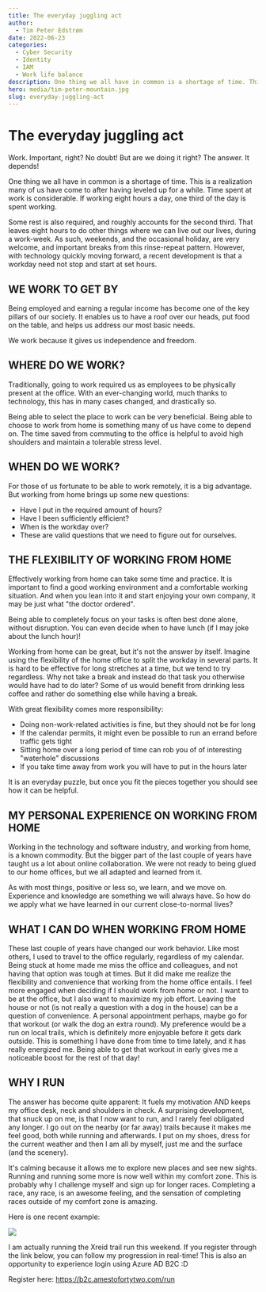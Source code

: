 ```yaml
---
title: The everyday juggling act
author:
  - Tim Peter Edstrøm
date: 2022-06-23
categories:
  - Cyber Security
  - Identity
  - IAM
  - Work life balance
description: One thing we all have in common is a shortage of time. This is a realization many of us have come to after having leveled up for a while. Time spent at work is considerable. If working eight hours a day, one third of the day is spent working.
hero: media/tim-peter-mountain.jpg
slug: everyday-juggling-act
---
```


# The everyday juggling act

Work. Important, right? No doubt! But are we doing it right? The answer. It depends!

One thing we all have in common is a shortage of time. This is a realization many of us have come to after having leveled up for a while. Time spent at work is considerable. If working eight hours a day, one third of the day is spent working.

Some rest is also required, and roughly accounts for the second third. That leaves eight hours to do other things where we can live out our lives, during a work-week. As such, weekends, and the occasional holiday, are very welcome, and important breaks from this rinse-repeat pattern. However, with technology quickly moving forward, a recent development is that a workday need not stop and start at set hours.

## WE WORK TO GET BY
Being employed and earning a regular income has become one of the key pillars of our society. It enables us to have a roof over our heads, put food on the table, and helps us address our most basic needs.

We work because it gives us independence and freedom.

## WHERE DO WE WORK?
Traditionally, going to work required us as employees to be physically present at the office.
With an ever-changing world, much thanks to technology, this has in many cases changed, and drastically so.

Being able to select the place to work can be very beneficial. Being able to choose to work from home is something many of us have come to depend on. The time saved from commuting to the office is helpful to avoid high shoulders and maintain a tolerable stress level.

## WHEN DO WE WORK?
For those of us fortunate to be able to work remotely, it is a big advantage. But working from home brings up some new questions:

- Have I put in the required amount of hours?
- Have I been sufficiently efficient?
- When is the workday over?
- These are valid questions that we need to figure out for ourselves.

## THE FLEXIBILITY OF WORKING FROM HOME
Effectively working from home can take some time and practice. It is important to find a good working environment and a comfortable working situation. And when you lean into it and start enjoying your own company, it may be just what "the doctor ordered".

Being able to completely focus on your tasks is often best done alone, without disruption. You can even decide when to have lunch (if I may joke about the lunch hour)!

Working from home can be great, but it's not the answer by itself. Imagine using the flexibility of the home office to split the workday in several parts. It is hard to be effective for long stretches at a time, but we tend to try regardless. Why not take a break and instead do that task you otherwise would have had to do later? Some of us would benefit from drinking less coffee and rather do something else while having a break.

With great flexibility comes more responsibility:

- Doing non-work-related activities is fine, but they should not be for long
- If the calendar permits, it might even be possible to run an errand before traffic gets tight
- Sitting home over a long period of time can rob you of of interesting "waterhole" discussions
- If you take time away from work you will have to put in the hours later

It is an everyday puzzle, but once you fit the pieces together you should see how it can be helpful.

## MY PERSONAL EXPERIENCE ON WORKING FROM HOME
Working in the technology and software industry, and working from home, is a known commodity. But the bigger part of the last couple of years have taught us a lot about online collaboration. We were not ready to being glued to our home offices, but we all adapted and learned from it.

As with most things, positive or less so, we learn, and we move on. Experience and knowledge are something we will always have. So how do we apply what we have learned in our current close-to-normal lives?

## WHAT I CAN DO WHEN WORKING FROM HOME
These last couple of years have changed our work behavior. Like most others, I used to travel to the office regularly, regardless of my calendar. Being stuck at home made me miss the office and colleagues, and not having that option was tough at times. But it did make me realize the flexibility and convenience that working from the home office entails. I feel more engaged when deciding if I should work from home or not. I want to be at the office, but I also want to maximize my job effort. Leaving the house or not (is not really a question with a dog in the house) can be a question of convenience. A personal appointment perhaps, maybe go for that workout (or walk the dog an extra round). My preference would be a run on local trails, which is definitely more enjoyable before it gets dark outside. This is something I have done from time to time lately, and it has really energized me. Being able to get that workout in early gives me a noticeable boost for the rest of that day!

## WHY I RUN
The answer has become quite apparent: It fuels my motivation AND keeps my office desk, neck and shoulders in check. A surprising development, that snuck up on me, is that I now want to run, and I rarely feel obligated any longer. I go out on the nearby (or far away) trails because it makes me feel good, both while running and afterwards. I put on my shoes, dress for the current weather and then I am all by myself, just me and the surface (and the scenery).

It's calming because it allows me to explore new places and see new sights. Running and running some more is now well within my comfort zone. This is probably why I challenge myself and sign up for longer races. Completing a race, any race, is an awesome feeling, and the sensation of completing races outside of my comfort zone is amazing.

Here is one recent example:

![](media/tim-peter-mountain.jpg)

I am actually running the Xreid trail run this weekend. If you register through the link below, you can follow my progression in real-time! This is also an opportunity to experience login using Azure AD B2C :D

Register here: https://b2c.amestofortytwo.com/run